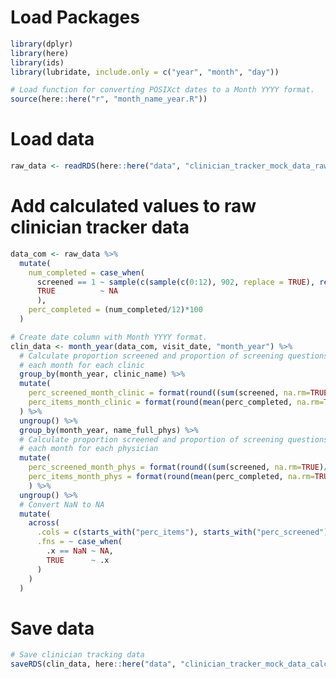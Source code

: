 # Load Packages
```r
library(dplyr)
library(here)
library(ids)
library(lubridate, include.only = c("year", "month", "day"))
```

```r
# Load function for converting POSIXct dates to a Month YYYY format.
source(here::here("r", "month_name_year.R"))
```
# Load data

```r
raw_data <- readRDS(here::here("data", "clinician_tracker_mock_data_raw.rds"))
```

# Add calculated values to raw clinician tracker data
```r
data_com <- raw_data %>%
  mutate(
    num_completed = case_when(
      screened == 1 ~ sample(c(sample(c(0:12), 902, replace = TRUE), rep(12, (13158-902)))),
      TRUE          ~ NA
      ),
    perc_completed = (num_completed/12)*100
  )
```


```r
# Create date column with Month YYYY format.
clin_data <- month_year(data_com, visit_date, "month_year") %>%
  # Calculate proportion screened and proportion of screening questions answered 
  # each month for each clinic 
  group_by(month_year, clinic_name) %>%
  mutate(
    perc_screened_month_clinic = format(round((sum(screened, na.rm=TRUE)/sum(eligible, na.rm=TRUE))*100, digits = 2),nsmall=2),
    perc_items_month_clinic = format(round(mean(perc_completed, na.rm=TRUE), digits = 2),nsmall=2)
  ) %>%
  ungroup() %>%
  group_by(month_year, name_full_phys) %>%
  # Calculate proportion screened and proportion of screening questions answered 
  # each month for each physician
  mutate(
    perc_screened_month_phys = format(round((sum(screened, na.rm=TRUE)/sum(eligible, na.rm=TRUE))*100, digits = 2),nsmall=2),
    perc_items_month_phys = format(round(mean(perc_completed, na.rm=TRUE), digits = 2),nsmall=2)
    ) %>%
  ungroup() %>%
  # Convert NaN to NA
  mutate(
    across(
      .cols = c(starts_with("perc_items"), starts_with("perc_screened")),
      .fns = ~ case_when(
        .x == NaN ~ NA,
        TRUE      ~ .x
      )
    )
  )
```

# Save data
```r
# Save clinician tracking data
saveRDS(clin_data, here::here("data", "clinician_tracker_mock_data_calc.rds"))
```